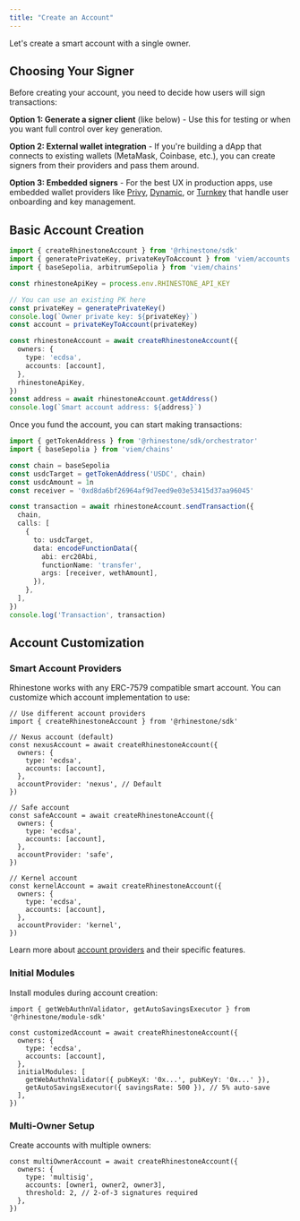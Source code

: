 ```yaml
---
title: "Create an Account"
---
```


Let's create a smart account with a single owner.

## Choosing Your Signer

Before creating your account, you need to decide how users will sign transactions:

**Option 1: Generate a signer client** (like below) - Use this for testing or when you want full control over key generation.

**Option 2: External wallet integration** - If you're building a dApp that connects to existing wallets (MetaMask, Coinbase, etc.), you can create signers from their providers and pass them around.

**Option 3: Embedded signers** - For the best UX in production apps, use embedded wallet providers like [Privy](./signers/privy), [Dynamic](./signers/dynamic), or [Turnkey](./signers/turnkey) that handle user onboarding and key management.

## Basic Account Creation

```ts
import { createRhinestoneAccount } from '@rhinestone/sdk'
import { generatePrivateKey, privateKeyToAccount } from 'viem/accounts'
import { baseSepolia, arbitrumSepolia } from 'viem/chains'

const rhinestoneApiKey = process.env.RHINESTONE_API_KEY

// You can use an existing PK here
const privateKey = generatePrivateKey()
console.log(`Owner private key: ${privateKey}`)
const account = privateKeyToAccount(privateKey)

const rhinestoneAccount = await createRhinestoneAccount({
  owners: {
    type: 'ecdsa',
    accounts: [account],
  },
  rhinestoneApiKey,
})
const address = await rhinestoneAccount.getAddress()
console.log(`Smart account address: ${address}`)
```

Once you fund the account, you can start making transactions:

```ts
import { getTokenAddress } from '@rhinestone/sdk/orchestrator'
import { baseSepolia } from 'viem/chains'

const chain = baseSepolia
const usdcTarget = getTokenAddress('USDC', chain)
const usdcAmount = 1n
const receiver = '0xd8da6bf26964af9d7eed9e03e53415d37aa96045'

const transaction = await rhinestoneAccount.sendTransaction({
  chain,
  calls: [
    {
      to: usdcTarget,
      data: encodeFunctionData({
        abi: erc20Abi,
        functionName: 'transfer',
        args: [receiver, wethAmount],
      }),
    },
  ],
})
console.log('Transaction', transaction)
```

## Account Customization

### Smart Account Providers

Rhinestone works with any ERC-7579 compatible smart account. You can customize which account implementation to use:

```tsx
// Use different account providers
import { createRhinestoneAccount } from '@rhinestone/sdk'

// Nexus account (default)
const nexusAccount = await createRhinestoneAccount({
  owners: {
    type: 'ecdsa',
    accounts: [account],
  },
  accountProvider: 'nexus', // Default
})

// Safe account
const safeAccount = await createRhinestoneAccount({
  owners: {
    type: 'ecdsa',
    accounts: [account],
  },
  accountProvider: 'safe',
})

// Kernel account
const kernelAccount = await createRhinestoneAccount({
  owners: {
    type: 'ecdsa',
    accounts: [account],
  },
  accountProvider: 'kernel',
})
```

Learn more about [account providers](../customize/smart-account-providers/nexus) and their specific features.

### Initial Modules

Install modules during account creation:

```tsx
import { getWebAuthnValidator, getAutoSavingsExecutor } from '@rhinestone/module-sdk'

const customizedAccount = await createRhinestoneAccount({
  owners: {
    type: 'ecdsa',
    accounts: [account],
  },
  initialModules: [
    getWebAuthnValidator({ pubKeyX: '0x...', pubKeyY: '0x...' }),
    getAutoSavingsExecutor({ savingsRate: 500 }), // 5% auto-save
  ],
})
```

### Multi-Owner Setup

Create accounts with multiple owners:

```tsx
const multiOwnerAccount = await createRhinestoneAccount({
  owners: {
    type: 'multisig',
    accounts: [owner1, owner2, owner3],
    threshold: 2, // 2-of-3 signatures required
  },
})
```